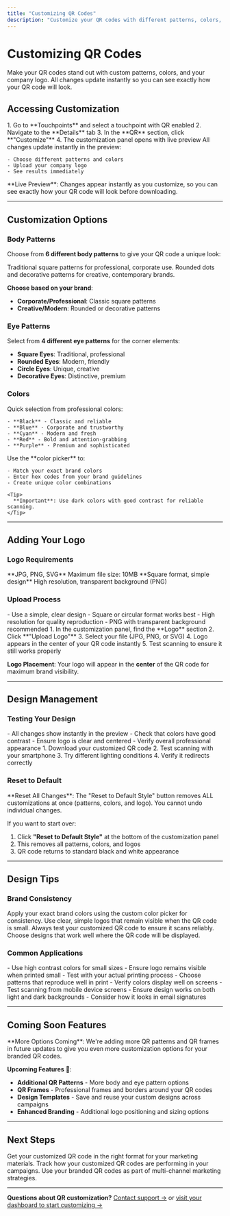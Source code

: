 ```yaml
---
title: "Customizing QR Codes"
description: "Customize your QR codes with different patterns, colors, and your company logo to create professional branded marketing assets."
---
```


# Customizing QR Codes

Make your QR codes stand out with custom patterns, colors, and your company logo. All changes update instantly so you can see exactly how your QR code will look.

## Accessing Customization

<Steps>
  <Step title="Open QR customization">
    1. Go to **Touchpoints** and select a touchpoint with QR enabled
    2. Navigate to the **Details** tab
    3. In the **QR** section, click **"Customize"**
    4. The customization panel opens with live preview
  </Step>
  <Step title="Make your changes">
    All changes update instantly in the preview:

    - Choose different patterns and colors
    - Upload your company logo
    - See results immediately
  </Step>
</Steps>

<Note>
  **Live Preview**: Changes appear instantly as you customize, so you can see exactly how your QR code will look before downloading.
</Note>

---

## Customization Options

### Body Patterns

Choose from **6 different body patterns** to give your QR code a unique look:

<CardGroup cols={2}>
  <Card title="Classic Patterns" icon="square" color="#10B981">
    Traditional square patterns for professional, corporate use.
  </Card>
  <Card title="Modern Patterns" icon="circle" color="#10B981">
    Rounded dots and decorative patterns for creative, contemporary brands.
  </Card>
</CardGroup>

**Choose based on your brand**:

- **Corporate/Professional**: Classic square patterns
- **Creative/Modern**: Rounded or decorative patterns

### Eye Patterns

Select from **4 different eye patterns** for the corner elements:

- **Square Eyes**: Traditional, professional
- **Rounded Eyes**: Modern, friendly
- **Circle Eyes**: Unique, creative
- **Decorative Eyes**: Distinctive, premium

### Colors

<AccordionGroup>
  <Accordion title="Preset colors">
    Quick selection from professional colors:

    - **Black** - Classic and reliable
    - **Blue** - Corporate and trustworthy
    - **Cyan** - Modern and fresh
    - **Red** - Bold and attention-grabbing
    - **Purple** - Premium and sophisticated
  </Accordion>
  <Accordion title="Custom colors">
    Use the **color picker** to:

    - Match your exact brand colors
    - Enter hex codes from your brand guidelines
    - Create unique color combinations

    <Tip>
      **Important**: Use dark colors with good contrast for reliable scanning.
    </Tip>
  </Accordion>
</AccordionGroup>

---

## Adding Your Logo

### Logo Requirements

<CardGroup cols={2}>
  <Card title="Supported Formats" icon="file" color="#7C3AED">
    **JPG, PNG, SVG**
    Maximum file size: 10MB
  </Card>
  <Card title="Best Practices" icon="lightbulb" color="#A855F7">
    **Square format, simple design**
    High resolution, transparent background (PNG)
  </Card>
</CardGroup>

### Upload Process

<Steps>
  <Step title="Prepare your logo">
    - Use a simple, clear design
    - Square or circular format works best
    - High resolution for quality reproduction
    - PNG with transparent background recommended
  </Step>
  <Step title="Upload and preview">
    1. In the customization panel, find the **Logo** section
    2. Click **"Upload Logo"**
    3. Select your file (JPG, PNG, or SVG)
    4. Logo appears in the center of your QR code instantly
    5. Test scanning to ensure it still works properly
  </Step>
</Steps>

**Logo Placement**: Your logo will appear in the **center** of the QR code for maximum brand visibility.

---

## Design Management

### Testing Your Design

<Steps>
  <Step title="Preview your design">
    - All changes show instantly in the preview
    - Check that colors have good contrast
    - Ensure logo is clear and centered
    - Verify overall professional appearance
  </Step>
  <Step title="Test functionality">
    1. Download your customized QR code
    2. Test scanning with your smartphone
    3. Try different lighting conditions
    4. Verify it redirects correctly
  </Step>
</Steps>

### Reset to Default

<Warning>
  **Reset All Changes**: The "Reset to Default Style" button removes ALL customizations at once (patterns, colors, and logo). You cannot undo individual changes.
</Warning>

If you want to start over:

1. Click **"Reset to Default Style"** at the bottom of the customization panel
2. This removes all patterns, colors, and logos
3. QR code returns to standard black and white appearance

---

## Design Tips

### Brand Consistency

<CardGroup cols={2}>
  <Card title="Use Brand Colors" icon="palette" color="#10B981">
    Apply your exact brand colors using the custom color picker for consistency.
  </Card>
  <Card title="Simple Logos Work Best" icon="award" color="#10B981">
    Use clear, simple logos that remain visible when the QR code is small.
  </Card>
  <Card title="Test Scanning" icon="mobile" color="#10B981">
    Always test your customized QR code to ensure it scans reliably.
  </Card>
  <Card title="Consider Context" icon="eye" color="#10B981">
    Choose designs that work well where the QR code will be displayed.
  </Card>
</CardGroup>

### Common Applications

<AccordionGroup>
  <Accordion title="Business cards and print materials">
    - Use high contrast colors for small sizes
    - Ensure logo remains visible when printed small
    - Test with your actual printing process
    - Choose patterns that reproduce well in print
  </Accordion>
  <Accordion title="Digital displays and social media">
    - Verify colors display well on screens
    - Test scanning from mobile device screens
    - Ensure design works on both light and dark backgrounds
    - Consider how it looks in email signatures
  </Accordion>
</AccordionGroup>

---

## Coming Soon Features

<Note>
  **More Options Coming**: We're adding more QR patterns and QR frames in future updates to give you even more customization options for your branded QR codes.
</Note>

**Upcoming Features** 🔄:

- **Additional QR Patterns** - More body and eye pattern options
- **QR Frames** - Professional frames and borders around your QR codes
- **Design Templates** - Save and reuse your custom designs across campaigns
- **Enhanced Branding** - Additional logo positioning and sizing options

---

## Next Steps

<CardGroup cols={2}>
  <Card title="Download Your QR Code" icon="download" color="#7C3AED" href="/qr-codes/downloading-qr-codes">
    Get your customized QR code in the right format for your marketing materials.
  </Card>
  <Card title="QR Code Analytics" icon="chart-line" color="#7C3AED" href="/analytics/overview">
    Track how your customized QR codes are performing in your campaigns.
  </Card>
  <Card title="Marketing Integration" icon="route" color="#A855F7" href="/touchpoints/multi-channel-routing">
    Use your branded QR codes as part of multi-channel marketing strategies.
  </Card>
</CardGroup>

---

**Questions about QR customization?** [Contact support →](mailto:support@li2.ai) or [visit your dashboard to start customizing →](https://app.li2.ai)